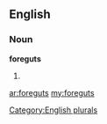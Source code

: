 ==English==

===Noun===
'''foreguts'''

# {{plural of|[[foregut]]}}

[[Category:English plurals]]

[[ar:foreguts]]
[[my:foreguts]]